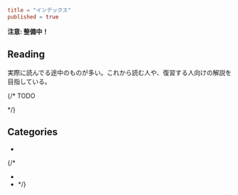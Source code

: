 ```toml
title = "インデックス"
published = true
```

**注意: 整備中！**

## Reading

実際に読んでる途中のものが多い。これから読む人や、復習する人向けの解説を目指している。

{/\* TODO

<Series path="reading" />
*/}

## Categories

- [](linear-algebra)

{/\*

- [](calculus)
- [](complex-function-theory)
  \*/}
